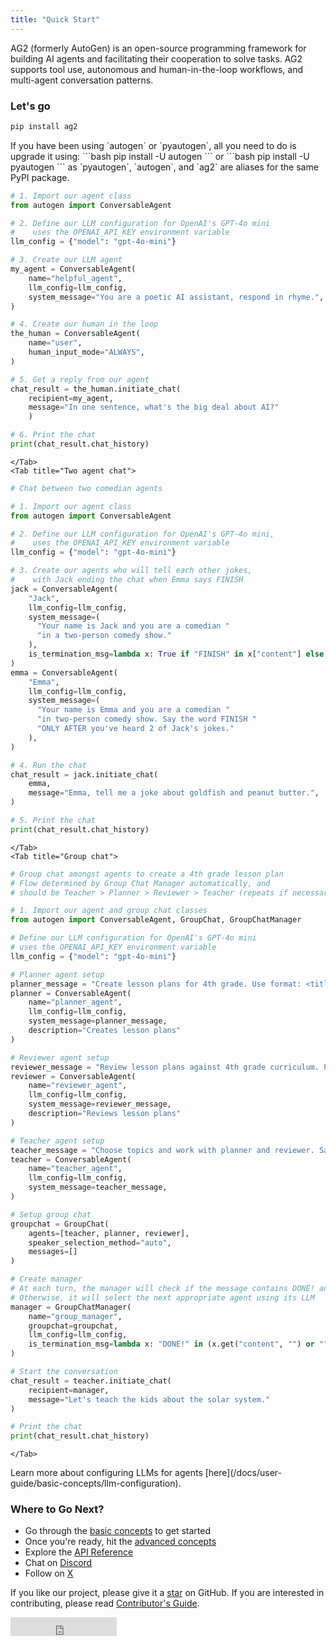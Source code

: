 ```yaml
---
title: "Quick Start"
---
```


AG2 (formerly AutoGen) is an open-source programming framework for building AI agents and facilitating their cooperation to solve tasks. AG2 supports tool use, autonomous and human-in-the-loop workflows, and multi-agent conversation patterns.

### Let's go

```sh
pip install ag2
```
<Tip>
If you have been using `autogen` or `pyautogen`, all you need to do is upgrade it using:
```bash
pip install -U autogen
```
or
```bash
pip install -U pyautogen
```
as `pyautogen`, `autogen`, and `ag2` are aliases for the same PyPI package.
</Tip>

<Tabs>
    <Tab title="Chat with an agent">

```python
# 1. Import our agent class
from autogen import ConversableAgent

# 2. Define our LLM configuration for OpenAI's GPT-4o mini
#    uses the OPENAI_API_KEY environment variable
llm_config = {"model": "gpt-4o-mini"}

# 3. Create our LLM agent
my_agent = ConversableAgent(
    name="helpful_agent",
    llm_config=llm_config,
    system_message="You are a poetic AI assistant, respond in rhyme.",
)

# 4. Create our human in the loop
the_human = ConversableAgent(
    name="user",
    human_input_mode="ALWAYS",
)

# 5. Get a reply from our agent
chat_result = the_human.initiate_chat(
    recipient=my_agent,
    message="In one sentence, what's the big deal about AI?"
    )

# 6. Print the chat
print(chat_result.chat_history)
```
    </Tab>
    <Tab title="Two agent chat">

```python
# Chat between two comedian agents

# 1. Import our agent class
from autogen import ConversableAgent

# 2. Define our LLM configuration for OpenAI's GPT-4o mini,
#    uses the OPENAI_API_KEY environment variable
llm_config = {"model": "gpt-4o-mini"}

# 3. Create our agents who will tell each other jokes,
#    with Jack ending the chat when Emma says FINISH
jack = ConversableAgent(
    "Jack",
    llm_config=llm_config,
    system_message=(
      "Your name is Jack and you are a comedian "
      "in a two-person comedy show."
    ),
    is_termination_msg=lambda x: True if "FINISH" in x["content"] else False
)
emma = ConversableAgent(
    "Emma",
    llm_config=llm_config,
    system_message=(
      "Your name is Emma and you are a comedian "
      "in two-person comedy show. Say the word FINISH "
      "ONLY AFTER you've heard 2 of Jack's jokes."
    ),
)

# 4. Run the chat
chat_result = jack.initiate_chat(
    emma,
    message="Emma, tell me a joke about goldfish and peanut butter.",
)

# 5. Print the chat
print(chat_result.chat_history)
```

    </Tab>
    <Tab title="Group chat">

```python
# Group chat amongst agents to create a 4th grade lesson plan
# Flow determined by Group Chat Manager automatically, and
# should be Teacher > Planner > Reviewer > Teacher (repeats if necessary)

# 1. Import our agent and group chat classes
from autogen import ConversableAgent, GroupChat, GroupChatManager

# Define our LLM configuration for OpenAI's GPT-4o mini
# uses the OPENAI_API_KEY environment variable
llm_config = {"model": "gpt-4o-mini"}

# Planner agent setup
planner_message = "Create lesson plans for 4th grade. Use format: <title>, <learning_objectives>, <script>"
planner = ConversableAgent(
    name="planner_agent",
    llm_config=llm_config,
    system_message=planner_message,
    description="Creates lesson plans"
)

# Reviewer agent setup
reviewer_message = "Review lesson plans against 4th grade curriculum. Provide max 3 changes."
reviewer = ConversableAgent(
    name="reviewer_agent",
    llm_config=llm_config,
    system_message=reviewer_message,
    description="Reviews lesson plans"
)

# Teacher agent setup
teacher_message = "Choose topics and work with planner and reviewer. Say DONE! when finished."
teacher = ConversableAgent(
    name="teacher_agent",
    llm_config=llm_config,
    system_message=teacher_message,
)

# Setup group chat
groupchat = GroupChat(
    agents=[teacher, planner, reviewer],
    speaker_selection_method="auto",
    messages=[]
)

# Create manager
# At each turn, the manager will check if the message contains DONE! and end the chat if so
# Otherwise, it will select the next appropriate agent using its LLM
manager = GroupChatManager(
    name="group_manager",
    groupchat=groupchat,
    llm_config=llm_config,
    is_termination_msg=lambda x: "DONE!" in (x.get("content", "") or "").upper()
)

# Start the conversation
chat_result = teacher.initiate_chat(
    recipient=manager,
    message="Let's teach the kids about the solar system."
)

# Print the chat
print(chat_result.chat_history)
```

    </Tab>

</Tabs>

<div class="tip">
  <Tip>
    Learn more about configuring LLMs for agents
    [here](/docs/user-guide/basic-concepts/llm-configuration).
  </Tip>
</div>

### Where to Go Next?

- Go through the [basic concepts](/docs/user-guide/basic-concepts/installing-ag2) to get started
- Once you're ready, hit the [advanced concepts](/docs/user-guide/advanced-concepts/rag)
- Explore the [API Reference](/docs/api-reference/autogen/overview)
- Chat on [Discord](https://discord.gg/pAbnFJrkgZ)
- Follow on [X](https://x.com/ag2oss)

If you like our project, please give it a [star](https://github.com/ag2ai/ag2) on GitHub. If you are interested in contributing, please read [Contributor's Guide](/contributor-guide/contributing).

<iframe
  src="https://ghbtns.com/github-btn.html?user=ag2ai&amp;repo=ag2&amp;type=star&amp;count=true&amp;size=large"
  frameborder="0"
  scrolling="0"
  width="170"
  height="30"
  title="GitHub"
></iframe>
